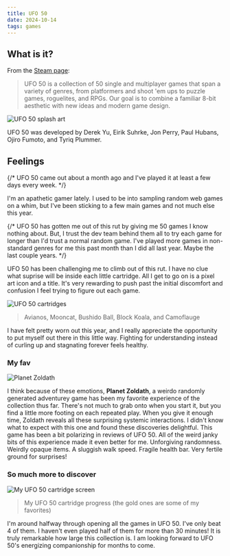 ```yaml
---
title: UFO 50
date: 2024-10-14
tags: games
---
```


## What is it?

From the [Steam page](https://store.steampowered.com/app/1147860/UFO_50/):

> UFO 50 is a collection of 50 single and multiplayer games that span a variety of genres, from platformers and shoot 'em ups to puzzle games, roguelites, and RPGs. Our goal is to combine a familiar 8-bit aesthetic with new ideas and modern game design.

![UFO 50 splash art](./ufo-50-splash-art.png)

UFO 50 was developed by Derek Yu, Eirik Suhrke, Jon Perry, Paul Hubans, Ojiro Fumoto, and Tyriq Plummer.

## Feelings

{/* UFO 50 came out about a month ago and I've played it at least a few days every week. */}

I'm an apathetic gamer lately. I used to be into sampling random web games on a whim, but I've been sticking to a few main games and not much else this year.

{/* UFO 50 has gotten me out of this rut by giving me 50 games I know nothing about. But, I trust the dev team behind them all to try each game for longer than I'd trust a normal random game. I've played more games in non-standard genres for me this past month than I did all last year. Maybe the last couple years. */}

UFO 50 has been challenging me to climb out of this rut. I have no clue what suprise will be inside each little cartridge. All I get to go on is a pixel art icon and a title. It's very rewarding to push past the initial discomfort and confusion I feel trying to figure out each game.

![UFO 50 cartridges](./carts.png)

> Avianos, Mooncat, Bushido Ball, Block Koala, and Camoflauge

I have felt pretty worn out this year, and I really appreciate the opportunity to put myself out there in this little way. Fighting for understanding instead of curling up and stagnating forever feels healthy.

### My fav

![Planet Zoldath](./planet-zoldath.png)

I think because of these emotions, **Planet Zoldath**, a weirdo randomly generated adventurey game has been my favorite experience of the collection thus far. There's not much to grab onto when you start it, but you find a little more footing on each repeated play. When you give it enough time, Zoldath reveals all these surprising systemic interactions. I didn't know what to expect with this one and found these discoveries delightful. <Note icon="👽">This game has been a bit polarizing in reviews of UFO 50. All of the weird janky bits of this experience made it even better for me. Unforgiving randomness. Weirdly opaque items. A sluggish walk speed. Fragile health bar. Very fertile ground for surprises!</Note>

### So much more to discover

![My UFO 50 cartridge screen](./ufo-50-carts-2024-10-14.jpeg)

> My UFO 50 cartridge progress (the gold ones are some of my favorites)

I'm around halfway through opening all the games in UFO 50. I've only beat 4 of them. I haven't even played half of them for more than 30 minutes! It is truly remarkable how large this collection is. I am looking forward to UFO 50's energizing companionship for months to come.
